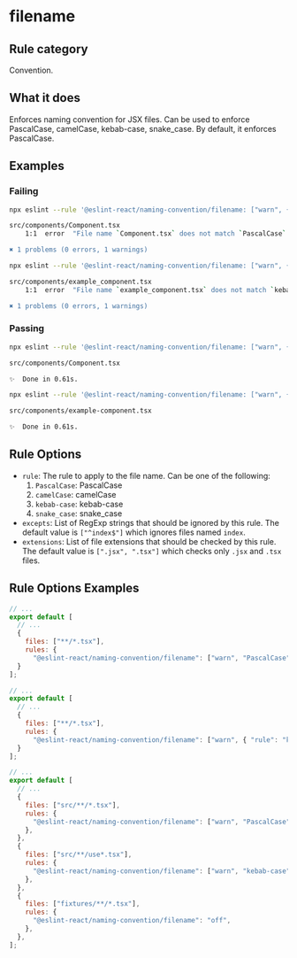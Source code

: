 # filename

## Rule category

Convention.

## What it does

Enforces naming convention for JSX files. Can be used to enforce PascalCase, camelCase, kebab-case, snake_case. By default, it enforces PascalCase.

## Examples

### Failing

```bash filename="Terminal" {3}
npx eslint --rule '@eslint-react/naming-convention/filename: ["warn", { "rule": "PascalCase" }]' .

src/components/Component.tsx
    1:1  error  "File name `Component.tsx` does not match `PascalCase`. Should rename to `Component.tsx`  react/jsx-filename-naming-convention

✖ 1 problems (0 errors, 1 warnings)
```

```bash {3}
npx eslint --rule '@eslint-react/naming-convention/filename: ["warn", { "rule": "kebab-case" }]' .

src/components/example_component.tsx
    1:1  error  "File name `example_component.tsx` does not match `kebab-case`. Should rename to `example-component.tsx`  react/jsx-filename-naming-convention

✖ 1 problems (0 errors, 1 warnings)
```

### Passing

```bash filename="Terminal"
npx eslint --rule '@eslint-react/naming-convention/filename: ["warn", { "rule": "PascalCase" }]' .

src/components/Component.tsx

✨  Done in 0.61s.
```

```bash filename="Terminal"
npx eslint --rule '@eslint-react/naming-convention/filename: ["warn", { "rule": "kebab-case" }]' .

src/components/example-component.tsx

✨  Done in 0.61s.
```

## Rule Options

- `rule`: The rule to apply to the file name. Can be one of the following:
  1. `PascalCase`: PascalCase
  2. `camelCase`: camelCase
  3. `kebab-case`: kebab-case
  4. `snake_case`: snake_case
- `excepts`: List of RegExp strings that should be ignored by this rule. The default value is `["^index$"]` which ignores files named `index`.
- `extensions`: List of file extensions that should be checked by this rule. The default value is `[".jsx", ".tsx"]` which checks only `.jsx` and `.tsx` files.

## Rule Options Examples

```js filename="eslint.config.js"
// ...
export default [
  // ...
  {
    files: ["**/*.tsx"],
    rules: {
      "@eslint-react/naming-convention/filename": ["warn", "PascalCase"]
  }
];
```

```js filename="eslint.config.js"
// ...
export default [
  // ...
  {
    files: ["**/*.tsx"],
    rules: {
      "@eslint-react/naming-convention/filename": ["warn", { "rule": "kebab-case", "excepts": ["^index$"] }]
  }
];
```

```js filename="eslint.config.js"
// ...
export default [
  // ...
  {
    files: ["src/**/*.tsx"],
    rules: {
      "@eslint-react/naming-convention/filename": ["warn", "PascalCase"],
    },
  },
  {
    files: ["src/**/use*.tsx"],
    rules: {
      "@eslint-react/naming-convention/filename": ["warn", "kebab-case"],
    },
  },
  {
    files: ["fixtures/**/*.tsx"],
    rules: {
      "@eslint-react/naming-convention/filename": "off",
    },
  },
];
```

